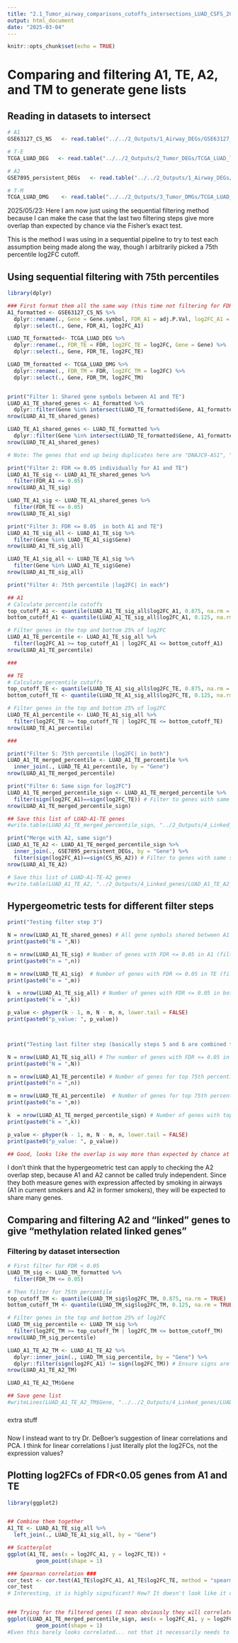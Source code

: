 ```yaml
---
title: "2.1_Tumor_airway_comparisons_cutoffs_intersections_LUAD_CSFS_20250304"
output: html_document
date: "2025-03-04"
---
```


```r
knitr::opts_chunk$set(echo = TRUE)
```

# Comparing and filtering A1, TE, A2, and TM to generate gene lists

## Reading in datasets to intersect
```r

# A1
GSE63127_CS_NS   <- read.table("../../2_Outputs/1_Airway_DEGs/GSE63127_CS_NS_limma_20250307.txt", header = TRUE)

# T-E
TCGA_LUAD_DEG   <- read.table("../../2_Outputs/2_Tumor_DEGs/TCGA_LUAD_limma_DEG_CSFS_20250331.txt")

# A2
GSE7895_persistent_DEGs   <- read.table("../../2_Outputs/1_Airway_DEGs/GSE7895_persistent_DEGs_quantile_20250307.txt")

# T-M
TCGA_LUAD_DMG    <- read.table("../../2_Outputs/3_Tumor_DMGs/TCGA_LUAD_limma_DMG_CSFS_20250307.txt")

```



############

2025/05/23:
Here I am now just using the sequential filtering method because I can make the case that the last two filtering steps give more overlap than expected by chance via the Fisher's exact test.

This is the method I was using in a sequential pipeline to try to test each assumption being made along the way, though I arbitrarily picked a 75th percentile log2FC cutoff.

## Using sequential filtering with 75th percentiles

```r
library(dplyr)

### First format them all the same way (this time not filtering for FDR)
A1_formatted <- GSE63127_CS_NS %>%
  dplyr::rename(., Gene = Gene.symbol, FDR_A1 = adj.P.Val, log2FC_A1 = logFC) %>%
  dplyr::select(., Gene, FDR_A1, log2FC_A1)

LUAD_TE_formatted<- TCGA_LUAD_DEG %>%
  dplyr::rename(., FDR_TE = FDR, log2FC_TE = log2FC, Gene = Gene) %>%
  dplyr::select(., Gene, FDR_TE, log2FC_TE)

LUAD_TM_formatted <- TCGA_LUAD_DMG %>%
  dplyr::rename(., FDR_TM = FDR, log2FC_TM = log2FC) %>%
  dplyr::select(., Gene, FDR_TM, log2FC_TM)


print("Filter 1: Shared gene symbols between A1 and TE")
LUAD_A1_TE_shared_genes <- A1_formatted %>%
  dplyr::filter(Gene %in% intersect(LUAD_TE_formatted$Gene, A1_formatted$Gene))
nrow(LUAD_A1_TE_shared_genes)

LUAD_TE_A1_shared_genes <- LUAD_TE_formatted %>%
  dplyr::filter(Gene %in% intersect(LUAD_TE_formatted$Gene, A1_formatted$Gene))
nrow(LUAD_TE_A1_shared_genes)

# Note: The genes that end up being duplicates here are "DNAJC9-AS1", "POLR2J4", "RGS5", hence the difference in nrow for the two above, however I think these get lost in later steps so it does not really matter here.

print("Filter 2: FDR <= 0.05 individually for A1 and TE")
LUAD_A1_TE_sig <- LUAD_A1_TE_shared_genes %>%
  filter(FDR_A1 <= 0.05)
nrow(LUAD_A1_TE_sig)

LUAD_TE_A1_sig <- LUAD_TE_A1_shared_genes %>%
  filter(FDR_TE <= 0.05)
nrow(LUAD_TE_A1_sig)

print("Filter 3: FDR <= 0.05  in both A1 and TE")
LUAD_A1_TE_sig_all <- LUAD_A1_TE_sig %>%
  filter(Gene %in% LUAD_TE_A1_sig$Gene)
nrow(LUAD_A1_TE_sig_all)

LUAD_TE_A1_sig_all <- LUAD_TE_A1_sig %>%
  filter(Gene %in% LUAD_A1_TE_sig$Gene)
nrow(LUAD_A1_TE_sig_all)

print("Filter 4: 75th percentile |log2FC| in each")

## A1
# Calculate percentile cutoffs
top_cutoff_A1 <- quantile(LUAD_A1_TE_sig_all$log2FC_A1, 0.875, na.rm = TRUE)  # Top 12.5%
bottom_cutoff_A1 <- quantile(LUAD_A1_TE_sig_all$log2FC_A1, 0.125, na.rm = TRUE)  # Bottom 12.5%

# Filter genes in the top and bottom 25% of log2FC
LUAD_A1_TE_percentile <- LUAD_A1_TE_sig_all %>%
  filter(log2FC_A1 >= top_cutoff_A1 | log2FC_A1 <= bottom_cutoff_A1)
nrow(LUAD_A1_TE_percentile)

###

## TE
# Calculate percentile cutoffs
top_cutoff_TE <- quantile(LUAD_TE_A1_sig_all$log2FC_TE, 0.875, na.rm = TRUE)  # Top 12.5%
bottom_cutoff_TE <- quantile(LUAD_TE_A1_sig_all$log2FC_TE, 0.125, na.rm = TRUE)  # Bottom 12.5%

# Filter genes in the top and bottom 25% of log2FC
LUAD_TE_A1_percentile <- LUAD_TE_A1_sig_all %>%
  filter(log2FC_TE >= top_cutoff_TE | log2FC_TE <= bottom_cutoff_TE)
nrow(LUAD_TE_A1_percentile)

###

print("Filter 5: 75th percentile |log2FC| in both")
LUAD_A1_TE_merged_percentile <- LUAD_A1_TE_percentile %>%
  inner_join(., LUAD_TE_A1_percentile, by = "Gene")
nrow(LUAD_A1_TE_merged_percentile)

print("Filter 6: Same sign for log2FC")
LUAD_A1_TE_merged_percentile_sign <- LUAD_A1_TE_merged_percentile %>%
  filter(sign(log2FC_A1)==sign(log2FC_TE)) # Filter to genes with same signs
nrow(LUAD_A1_TE_merged_percentile_sign)

## Save this list of LUAD-A1-TE genes
#write.table(LUAD_A1_TE_merged_percentile_sign, "../2_Outputs/4_Linked_genes/LUAD_A1_TE_20250514.txt")

print("Merge with A2, same sign")
LUAD_A1_TE_A2 <- LUAD_A1_TE_merged_percentile_sign %>%
  inner_join(., GSE7895_persistent_DEGs, by = "Gene") %>%
  filter(sign(log2FC_A1)==sign(CS_NS_A2)) # Filter to genes with same sign
nrow(LUAD_A1_TE_A2)

# Save this list of LUAD-A1-TE-A2 genes
#write.table(LUAD_A1_TE_A2, "../2_Outputs/4_Linked_genes/LUAD_A1_TE_A2_20250514.txt")

```


## Hypergeometric tests for different filter steps
```r

print("Testing filter step 3")

N = nrow(LUAD_A1_TE_shared_genes) # All gene symbols shared between A1 and TE (filter step 1)
print(paste0("N = ",N))

n = nrow(LUAD_A1_TE_sig) # Number of genes with FDR <= 0.05 in A1 (filter step 3)
print(paste0("n = ",n))

m = nrow(LUAD_TE_A1_sig)  # Number of genes with FDR <= 0.05 in TE (filter step 3)
print(paste0("m = ",m))

k  = nrow(LUAD_A1_TE_sig_all) # Number of genes with FDR <= 0.05 in both A1 and TE
print(paste0("k = ",k))

p_value <- phyper(k - 1, m, N - m, n, lower.tail = FALSE)
print(paste0("p_value: ", p_value))



print("Testing last filter step (basically steps 5 and 6 are combined together)")

N = nrow(LUAD_A1_TE_sig_all) # The number of genes with FDR <= 0.05 in both A1 and TE (after filter step 3)
print(paste0("N = ",N))

n = nrow(LUAD_A1_TE_percentile) # Number of genes for top 75th percentile |log2FC| in each (here A1)
print(paste0("n = ",n))

m = nrow(LUAD_TE_A1_percentile)  # Number of genes for top 75th percentile |log2FC| in each (here TE)
print(paste0("m = ",m))

k  = nrow(LUAD_A1_TE_merged_percentile_sign) # Number of genes with top 75th percentile in both and with same sign
print(paste0("k = ",k))

p_value <- phyper(k - 1, m, N - m, n, lower.tail = FALSE)
print(paste0("p_value: ", p_value))

## Good, looks like the overlap is way more than expected by chance at this step, at least
```


I don't think that the hypergeometric test can apply to checking the A2 overlap step, because A1 and A2 cannot be called truly independent. Since they both measure genes with expression affected by smoking in airways (A1 in current smokers and A2 in former smokers), they will be expected to share many genes.

## Comparing and filtering A2 and "linked" genes to give "methylation related linked genes"

### Filtering by dataset intersection
```r
# First filter for FDR < 0.05
LUAD_TM_sig <- LUAD_TM_formatted %>%
  filter(FDR_TM <= 0.05)

# Then filter for 75th percentile
top_cutoff_TM <- quantile(LUAD_TM_sig$log2FC_TM, 0.875, na.rm = TRUE)  # Top 12.5%
bottom_cutoff_TM <- quantile(LUAD_TM_sig$log2FC_TM, 0.125, na.rm = TRUE)  # Bottom 12.5%

# Filter genes in the top and bottom 25% of log2FC
LUAD_TM_sig_percentile <- LUAD_TM_sig %>%
  filter(log2FC_TM >= top_cutoff_TM | log2FC_TM <= bottom_cutoff_TM)
nrow(LUAD_TM_sig_percentile)

LUAD_A1_TE_A2_TM <- LUAD_A1_TE_A2 %>%
  dplyr::inner_join(., LUAD_TM_sig_percentile, by = "Gene") %>%
  dplyr::filter(sign(log2FC_A1) != sign(log2FC_TM)) # Ensure signs are opposite
nrow(LUAD_A1_TE_A2_TM)

LUAD_A1_TE_A2_TM$Gene

## Save gene list
#writeLines(LUAD_A1_TE_A2_TM$Gene, "../../2_Outputs/4_Linked_genes/LUAD_A1_TE_A2_TM_genes_20250528.txt")

```



#####


extra stuff


#####


Now I instead want to try Dr. DeBoer's suggestion of linear correlations and PCA.
I think for linear correlations I just literally plot the log2FCs, not the expression values?

## Plotting log2FCs of FDR<0.05 genes from A1 and TE
```r
library(ggplot2)


## Combine them together
A1_TE <- LUAD_A1_TE_sig_all %>%
  left_join(., LUAD_TE_A1_sig_all, by = "Gene")

## Scatterplot
ggplot(A1_TE, aes(x = log2FC_A1, y = log2FC_TE)) + 
         geom_point(shape = 1) 

### Spearman correlation ###
cor_test <- cor.test(A1_TE$log2FC_A1, A1_TE$log2FC_TE, method = "spearman")
cor_test
# Interesting, it is highly significant? How? It doesn't look like it could be...


### Trying for the filtered genes (I mean obviously they will correlate because of the filtering selections):
ggplot(LUAD_A1_TE_merged_percentile_sign, aes(x = log2FC_A1, y = log2FC_TE)) + 
         geom_point(shape = 1) 
#Even this barely looks correlated... not that it necessarily needs to be...

```



